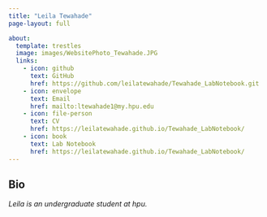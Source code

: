 ```yaml
---
title: "Leila Tewahade" 
page-layout: full

about:
  template: trestles  
  image: images/WebsitePhoto_Tewahade.JPG
  links: 
    - icon: github
      text: GitHub
      href: https://github.com/leilatewahade/Tewahade_LabNotebook.git
    - icon: envelope
      text: Email
      href: mailto:ltewahade1@my.hpu.edu
    - icon: file-person
      text: CV
      href: https://leilatewahade.github.io/Tewahade_LabNotebook/
    - icon: book
      text: Lab Notebook
      href: https://leilatewahade.github.io/Tewahade_LabNotebook/
---
```


## Bio

*Leila is an undergraduate student at hpu.*

<br />

